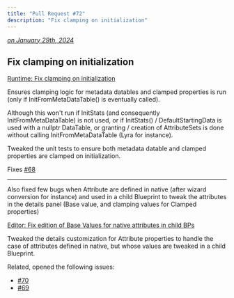 ```yaml
---
title: "Pull Request #72"
description: "Fix clamping on initialization"
---
```



*[on January 29th, 2024](https://github.com/BlueprintAttributes/BlueprintAttributes/pull/72)*

## Fix clamping on initialization

[Runtime: Fix clamping on initialization](https://github.com/BlueprintAttributes/BlueprintAttributes/commit/9ca34f68a6a5d56439c2fca0b3834153f9edb024)

Ensures clamping logic for metadata datables and clamped properties is run (only if InitFromMetaDataTable() is eventually called).

Although this won't run if InitStats (and consequently InitFromMetaDataTable) is not used, or if InitStats() / DefaultStartingData is used with a nullptr DataTable, or granting / creation of AttributeSets is done without calling InitFromMetaDataTable (Lyra for instance).

Tweaked the unit tests to ensure both metadata datable and clamped properties are clamped on initialization.

Fixes [#68](https://github.com/BlueprintAttributes/BlueprintAttributes/issues/68)

***

Also fixed few bugs when Attribute are defined in native (after wizard conversion for instance) and used in a child Blueprint to tweak the attributes in the details panel (Base value, and clamping values for Clamped properties)

[Editor: Fix edition of Base Values for native attributes in child BPs](https://github.com/BlueprintAttributes/BlueprintAttributes/commit/870c8081f8437e7a52159e0ee38ef6e916dfaeee)

Tweaked the details customization for Attribute properties to handle the case of attributes defined in native, but whose values are tweaked in a child Blueprint.

Related, opened the following issues:

* [#70](https://github.com/BlueprintAttributes/BlueprintAttributes/issues/70)
* [#69](https://github.com/BlueprintAttributes/BlueprintAttributes/issues/69)

